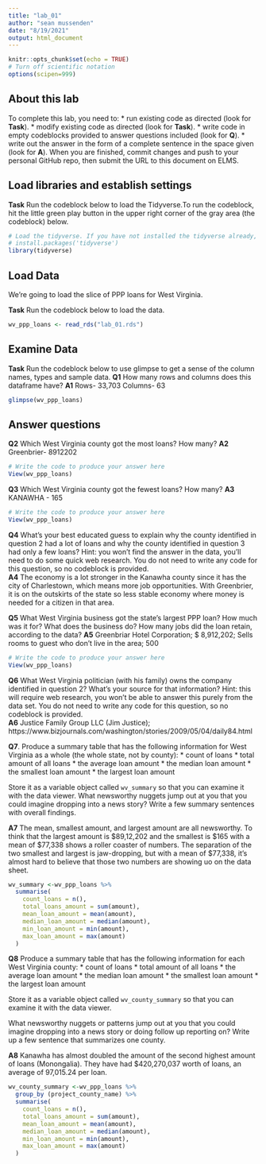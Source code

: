 ```yaml
---
title: "lab_01"
author: "sean mussenden"
date: "8/19/2021"
output: html_document
---
```


```r
knitr::opts_chunk$set(echo = TRUE)
# Turn off scientific notation
options(scipen=999)
```

## About this lab

To complete this lab, you need to:
* run existing code as directed (look for **Task**). 
* modify existing code as directed (look for **Task**).
* write code in empty codeblocks provided to answer questions included (look for **Q**). 
* write out the answer in the form of a complete sentence in the space given (look for **A**). 
When you are finished, commit changes and push to your personal GitHub repo, then submit the URL to this document on ELMS. 

## Load libraries and establish settings

**Task** Run the codeblock below to load the Tidyverse.To run the codeblock, hit the little green play button in the upper right corner of the gray area (the codeblock) below.

```r


# Load the tidyverse. If you have not installed the tidyverse already, remove the # from the next line and run it first.  
# install.packages('tidyverse')
library(tidyverse)
```

## Load Data 

We're going to load the slice of PPP loans for West Virginia.

**Task** Run the codeblock below to load the data. 

```r
wv_ppp_loans <- read_rds("lab_01.rds")
```

## Examine Data

**Task** Run the codeblock below to use glimpse to get a sense of the column names, types and sample data. 
**Q1** How many rows and columns does this dataframe have?
**A1** Rows- 33,703   Columns- 63

```r
glimpse(wv_ppp_loans)
```

## Answer questions

**Q2** Which West Virginia county got the most loans? How many?
**A2** Greenbrier- 8912202

```r
# Write the code to produce your answer here
View(wv_ppp_loans)
```
**Q3** Which West Virginia county got the fewest loans? How many?
**A3** KANAWHA  - 165

```r
# Write the code to produce your answer here
View(wv_ppp_loans)
```
**Q4** What's your best educated guess to explain why the county identified in question 2 had a lot of loans and why the county identified in question 3 had only a few loans? Hint: you won't find the answer in the data, you'll need to do some quick web research. You do not need to write any code for this question, so no codeblock is provided.  
**A4** The economy is a lot stronger in the Kanawha county since it has the city of Charlestown, which means more job opportunities. With Greenbrier, it is on the outskirts of the state so less stable economy where money is needed for a citizen in that area. 

**Q5** What West Virginia business got the state's largest PPP loan? How much was it for? What does the business do? How many jobs did the loan retain, according to the data?
**A5** Greenbriar Hotel Corporation; $ 8,912,202; Sells rooms to guest who don't live in the area; 500

```r
# Write the code to produce your answer here
View(wv_ppp_loans)
```

**Q6** What West Virginia politician (with his family) owns the company identified in question 2? What's your source for that information? Hint: this will require web research, you won't be able to answer this purely from the data set.  You do not need to write any code for this question, so no codeblock is provided.  
**A6** Justice Family Group LLC (Jim Justice); https://www.bizjournals.com/washington/stories/2009/05/04/daily84.html

**Q7**. Produce a summary table that has the following information for West Virginia as a whole (the whole state, not by county):
* count of loans
* total amount of all loans
* the average loan amount
* the median loan amount
* the smallest loan amount
* the largest loan amount

Store it as a variable object called `wv_summary` so that you can examine it with the data viewer. What newsworthy nuggets jump out at you that you could imagine dropping into a news story? Write a few summary sentences with overall findings. 

**A7** The mean, smallest amount, and largest amount are all newsworthy. To think that the largest amount is $89,12,202 and the smallest is $165 with a mean of $77,338 shows a roller coaster of numbers. The separation of the two smallest and largest is jaw-dropping, but with a mean of $77,338, it's almost hard to believe that those two numbers are showing uo on the data sheet. 
```r
wv_summary <-wv_ppp_loans %>%
  summarise(
    count_loans = n(),
    total_loans_amount = sum(amount),
    mean_loan_amount = mean(amount),
    median_loan_amount = median(amount),
    min_loan_amount = min(amount),
    max_loan_amount = max(amount)
  )
```

**Q8** Produce a summary table that has the following information for each West Virginia county:
* count of loans
* total amount of all loans
* the average loan amount
* the median loan amount
* the smallest loan amount
* the largest loan amount

Store it as a variable object called `wv_county_summary` so that you can examine it with the data viewer. 

What newsworthy nuggets or patterns jump out at you that you could imagine dropping into a news story or doing follow up reporting on? Write up a few sentence that summarizes one county. 

**A8** Kanawha has almost doubled the amount of the second highest amount of loans (Monongalia). They have had $420,270,037 worth of loans, an average of 97,015.24 per loan. 
```r
wv_county_summary <-wv_ppp_loans %>%
  group_by (project_county_name) %>%
  summarise(
    count_loans = n(),
    total_loans_amount = sum(amount),
    mean_loan_amount = mean(amount),
    median_loan_amount = median(amount),
    min_loan_amount = min(amount),
    max_loan_amount = max(amount)
  )
```